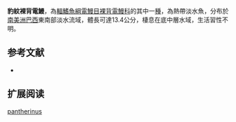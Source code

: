 {{Speciesbox
| name = 豹紋裸背電鰻
| status = NE
| status_system = IUCN3.1
| genus = Gymnotus
| species = pantherinus
| authority = [[Steindachner|Steindachner]], 1908
| synonyms = *''Giton fasciatus pantherinus'',Steindachner, 1908
}}
'''豹紋裸背電鰻'''，為[[輻鰭魚綱|輻鰭魚綱]][[電鰻目|電鰻目]][[裸背電鰻科|裸背電鰻科]]的其中一[[種|種]]，為熱帶淡水魚，分布於[[南美洲|南美洲]][[巴西|巴西]]東南部淡水流域，體長可達13.4公分，棲息在底中層水域，生活習性不明。

==参考文献==
*{{FishBase_species|genus=Gymnotus|species=pantherinus|year=2015|month=9}}

== 扩展阅读 ==
{{refbegin}}
{{wikispecies-inline|Gymnotus pantherinus|豹紋裸背電鰻}}
{{refend}}
{{Taxonbar|from=Q5613548}}

[[Category:裸背電鰻屬|pantherinus]]